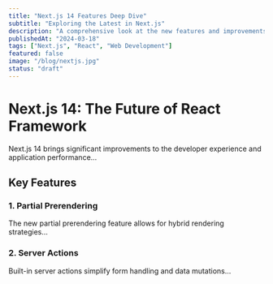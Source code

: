 ```yaml
---
title: "Next.js 14 Features Deep Dive"
subtitle: "Exploring the Latest in Next.js"
description: "A comprehensive look at the new features and improvements in Next.js 14, including Server Actions and Partial Rendering."
publishedAt: "2024-03-18"
tags: ["Next.js", "React", "Web Development"]
featured: false
image: "/blog/nextjs.jpg"
status: "draft"
---
```


# Next.js 14: The Future of React Framework

Next.js 14 brings significant improvements to the developer experience and application performance...

## Key Features

### 1. Partial Prerendering
The new partial prerendering feature allows for hybrid rendering strategies...

### 2. Server Actions
Built-in server actions simplify form handling and data mutations... 